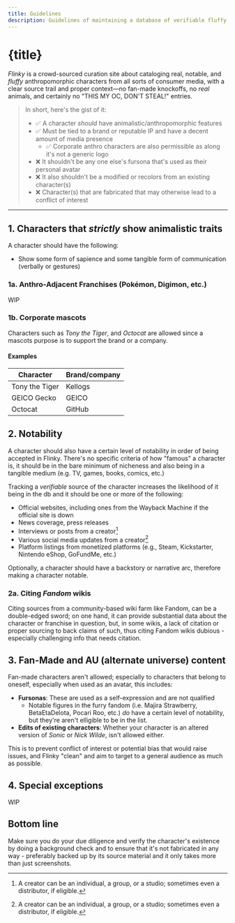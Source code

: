 ```yaml
---
title: Guidelines
description: Guidelines of maintaining a database of verifiable fluffy creatures
---
```


# {title}

*Flinky* is a crowd-sourced curation site about cataloging real, notable, and *fluffy* anthropomorphic characters from all sorts of consumer media, with a clear source trail and proper context—no fan-made knockoffs, no *real* animals, and certainly no "THIS MY OC, DON'T STEAL!" entries.

> In short, here's the gist of it:
> 
> - ✅ A character *should* have animalistic/anthropomorphic features
> - ✅ Must be tied to a brand or reputable IP and have a decent amount of media presence
>   - ✅ Corporate anthro characters are also permissible as along it's not a generic logo
> - ❌ It shouldn't be any one else's fursona that's used as their personal avatar
> - ❌ It also shouldn't be a modified or recolors from an existing character(s)
> - ❌ Character(s) that are fabricated that may otherwise lead to a conflict of interest

---

## 1. Characters that *strictly* show animalistic traits

A character should have the following:

- Show some form of sapience and some tangible form of communication (verbally or gestures)

### 1a. Anthro-Adjacent Franchises (Pokémon, Digimon, etc.)

WIP

### 1b. Corporate mascots

Characters such as *Tony the Tiger*, and *Octocat* are allowed since a mascots purpose is to support the brand or a company.

#### Examples

| Character      | Brand/company |
| -------------- | ------------- |
| Tony the Tiger | Kellogs       |
| GEICO Gecko    | GEICO         | 
| Octocat        | GitHub        | 


## 2. Notability

A character should also have a certain level of notability in order of being accepted in Flinky. There's no specific criteria of how "famous" a character is, it should be in the bare minimum of nicheness and also being in a tangible medium (e.g. TV, games, books, comics, etc.)

Tracking a *verifiable* source of the character increases the likelihood of it being in the db and it should be one or more of the following:

- Official websites, including ones from the Wayback Machine if the official site is down
- News coverage, press releases
- Interviews or posts from a creator[^1]
- Various social media updates from a creator[^1]
- Platform listings from monetized platforms (e.g., Steam, Kickstarter, Nintendo eShop, GoFundMe, etc.)

[^1]: A creator can be an individual, a group, or a studio; sometimes even a distributor, if eligible.

Optionally, a character should have a backstory or narrative arc, therefore making a character notable.

### 2a. Citing *Fandom* wikis

Citing sources from a community-based wiki farm like Fandom, can be a double-edged sword; on one hand, it can provide substantial data about the character or franchise in question, but, in some wikis, a lack of citation or proper sourcing to back claims of such, thus citing Fandom wikis dubious - especially challenging info that needs citation.

## 3. Fan-Made and AU (alternate universe) content

Fan-made characters aren't allowed; especially to characters that belong to oneself, especially when used as an avatar, this includes:

- **Fursonas**: These are used as a self-expression and are not qualified
  - Notable figures in the furry fandom (i.e. Majira Strawberry, BetaEtaDelota, Pocari Roo, etc.) *do* have a certain level of notability, but they're aren't elligible to be in the list.
- **Edits of existing characters**: Whether your character is an altered version of *Sonic* or *Nick Wilde*, isn't allowed either.

This is to prevent conflict of interest or potential bias that would raise issues, and Flinky "clean" and aim to target to a general audience as much as possible.

## 4. Special exceptions

WIP

## Bottom line

Make sure you do your due diligence and verify the character's existence by doing a background check and to ensure that it's not fabricated in any way - preferably backed up by its source material and it only takes more than just screenshots.